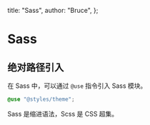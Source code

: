 
  title: "Sass",
  author: "Bruce",
};

<NextHead title={meta.title} />

# Sass

## 绝对路径引入

在 Sass 中，可以通过 `@use` 指令引入 Sass 模块。

```scss
@use "@styles/theme";
```

Sass 是缩进语法，Scss 是 CSS 超集。
